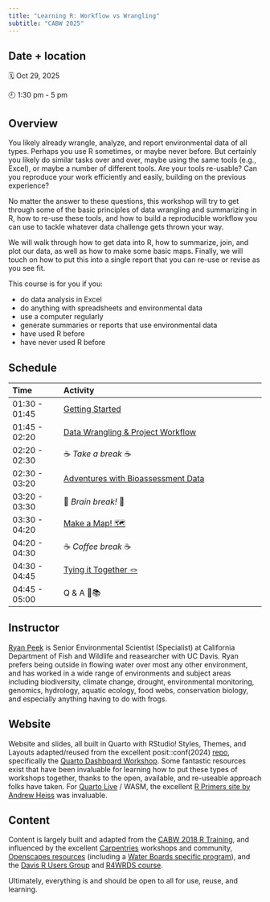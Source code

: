 ```yaml
---
title: "Learning R: Workflow vs Wrangling"
subtitle: "CABW 2025"
---
```


## Date + location

🗓 Oct 29, 2025

🕘 1:30 pm - 5 pm

## Overview

You likely already wrangle, analyze, and report environmental data of all types. Perhaps you use R sometimes, or maybe never before. But certainly you likely do similar tasks over and over, maybe using the same tools (e.g., Excel), or maybe a number of different tools. Are your tools re-usable? Can you reproduce your work efficiently and easily, building on the previous experience?

No matter the answer to these questions, this workshop will try to get through some of the basic principles of data wrangling and summarizing in R, how to re-use these tools, and how to build a reproducible workflow you can use to tackle whatever data challenge gets thrown your way.

We will walk through how to get data into R, how to summarize, join, and plot our data, as well as how to make some basic maps. Finally, we will touch on how to put this into a single report that you can re-use or revise as you see fit.

This course is for you if you:

-   do data analysis in Excel
-   do anything with spreadsheets and environmental data
-   use a computer regularly
-   generate summaries or reports that use environmental data
-   have used R before
-   have never used R before


## Schedule

| Time          | Activity                                                  |
|:--------------|:----------------------------------------------------------|
| 01:30 - 01:45 | [Getting Started](getting_started)                        |
| 01:45 - 02:20 | [Data Wrangling & Project Workflow](1-data-wrangling/)    |
| 02:20 - 02:30 | ☕ *Take a break* ☕                                        |
| 02:30 - 03:20 | [Adventures with Bioassessment Data ](2-bioadventure/)    |
| 03:20 - 03:30 | 🧠 *Brain break!* 🧠                                      |
| 03:30 - 04:20 | [Make a Map! 🗺️](3-make-maps/)                            |
| 04:20 - 04:30 | ☕ *Coffee break* ☕                                        |
| 04:30 - 04:45 | [Tying it Together 🪢](4-tying-it-together/)              |
| 04:45 - 05:00 | Q & A 🤨📚                                                |


## Instructor

[Ryan Peek](https://ryanpeek.org/) is Senior Environmental Scientist (Specialist) at California Department of Fish and Wildlife and reasearcher with UC Davis. Ryan prefers being outside in flowing water over most any other environment, and has worked in a wide range of environments and subject areas including biodiversity, climate change, drought, environmental monitoring, genomics, hydrology, aquatic ecology, food webs, conservation biology, and especially anything having to do with frogs.

## Website

Website and slides, all built in Quarto with RStudio! Styles, Themes, and Layouts adapted/reused from the excellent posit::conf(2024) [repo](https://github.com/posit-conf-2024), specifically the [Quarto Dashboard Workshop](https://posit-conf-2024.github.io/quarto-dashboards/). Some fantastic resources exist that have been invaluable for learning how to put these types of workshops together, thanks to the open, available, and re-useable approach folks have taken. For [Quarto Live](https://r-wasm.github.io/quarto-live/getting_started/installation.html) / WASM, the excellent [R Primers site by Andrew Heiss](https://r-primers.andrewheiss.com/) was invaluable.

## Content

Content is largely built and adapted from the [CABW 2018 R Training](https://sccwrp.github.io/CABW2018_R_training/), and influenced by the excellent [Carpentries](https://carpentries.org/) workshops and community, [Openscapes resources](https://openscapes.org/resources) (including a [Water Boards specific program](https://cawaterboarddatacenter.github.io/swrcb-openscapes/)), and the [Davis R Users Group](https://d-rug.github.io/) and [R4WRDS course](https://r4wrds.netlify.app/).

Ultimately, everything is and should be open to all for use, reuse, and learning.


